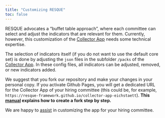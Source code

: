 ```yaml
---
title: "Customizing RESQUE"
toc: false
---
```


RESQUE advocates a "buffet table approach", where each committee can select and adjust the indicators that are relevant for them.
Currently, however, this customization of the [Collector App](https://resque-framework.github.io/collector-app) needs some technical expertise.

The selection of indicators itself (if you do not want to use the default core set) is done by adjusting the `json` files in the subfolder `/packs` of the [Collector App](https://github.com/RESQUE-Framework/collector-app). In these config files, all indicators can be adjusted, removed, or new indicators added. 

We suggest that you fork our repository and make your changes in your personal copy. If you activate Github Pages, you will get a dedicated URL for the Collector App of your hiring committee (this could be, for example, `https://resque-framework.github.io/collector-app-eichstaett`). **This [manual](https://github.com/RESQUE-Framework/collector-app/blob/main/How_to_fork.md) explains how to create a fork step by step.**

We are happy to [assist](team.qmd) in customizing the app for your hiring committee.
